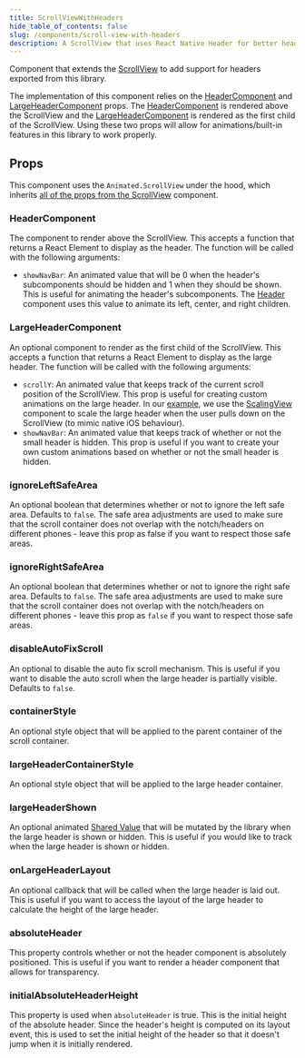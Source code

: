 ```yaml
---
title: ScrollViewWithHeaders
hide_table_of_contents: false
slug: /components/scroll-view-with-headers
description: A ScrollView that uses React Native Header for better headers.
---
```


Component that extends the [ScrollView](https://reactnative.dev/docs/scrollview) to add support for
headers exported from this library.

The implementation of this component relies on the [HeaderComponent](/docs/components/scroll-view-with-headers#headercomponent)
and [LargeHeaderComponent](/docs/components/scroll-view-with-headers#largeheadercomponent) props.
The [HeaderComponent](/docs/components/scroll-view-with-headers#headercomponent) is rendered above
the ScrollView and the [LargeHeaderComponent](/docs/components/scroll-view-with-headers#largeheadercomponent)
is rendered as the first child of the ScrollView. Using these two props will allow for animations/built-in
features in this library to work properly.

## Props

This component uses the `Animated.ScrollView` under the hood, which inherits [all of the props
from the ScrollView](https://reactnative.dev/docs/scrollview) component.

### HeaderComponent

The component to render above the ScrollView. This accepts a function that returns a React Element
to display as the header. The function will be called with the following arguments:

- `showNavBar`: An animated value that will be 0 when the header's subcomponents should be hidden
  and 1 when they should be shown. This is useful for animating the header's subcomponents. The
  [Header](/docs/components/header) component uses this value to animate its left, center, and
  right children.

### LargeHeaderComponent

An optional component to render as the first child of the ScrollView. This accepts a function that
returns a React Element to display as the large header. The function will be called with the
following arguments:

- `scrollY`: An animated value that keeps track of the current scroll position of the ScrollView.
  This prop is useful for creating custom animations on the large header. In our [example](/docs/example),
  we use the [ScalingView](/docs/components/scaling-view) component to scale the large header
  when the user pulls down on the ScrollView (to mimic native iOS behaviour).
- `showNavBar`: An animated value that keeps track of whether or not the small header is hidden.
  This prop is useful if you want to create your own custom animations based on whether or not the
  small header is hidden.

### ignoreLeftSafeArea

An optional boolean that determines whether or not to ignore the left safe area. Defaults to
`false`. The safe area adjustments are used to make sure that the scroll container does not
overlap with the notch/headers on different phones - leave this prop as false if you want to
respect those safe areas.

### ignoreRightSafeArea

An optional boolean that determines whether or not to ignore the right safe area. Defaults to
`false`. The safe area adjustments are used to make sure that the scroll container does not
overlap with the notch/headers on different phones - leave this prop as `false` if you want to
respect those safe areas.

### disableAutoFixScroll

An optional to disable the auto fix scroll mechanism. This is useful if you want to disable the
auto scroll when the large header is partially visible. Defaults to `false`.

### containerStyle

An optional style object that will be applied to the parent container of the scroll container.

### largeHeaderContainerStyle

An optional style object that will be applied to the large header container.

### largeHeaderShown

An optional animated [Shared Value](https://docs.swmansion.com/react-native-reanimated/docs/fundamentals/shared-values/)
that will be mutated by the library when the large header is shown or hidden. This is useful if you
would like to track when the large header is shown or hidden.

### onLargeHeaderLayout

An optional callback that will be called when the large header is laid out. This is useful if you
want to access the layout of the large header to calculate the height of the large header.

### absoluteHeader

This property controls whether or not the header component is absolutely positioned. This is useful
if you want to render a header component that allows for transparency.

### initialAbsoluteHeaderHeight

This property is used when `absoluteHeader` is true. This is the initial height of the
absolute header. Since the header's height is computed on its layout event, this is used
to set the initial height of the header so that it doesn't jump when it is initially rendered.
